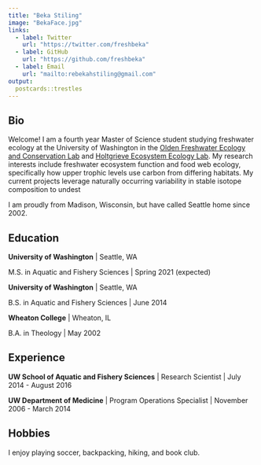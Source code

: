 ```yaml
---
title: "Beka Stiling"
image: "BekaFace.jpg"
links:
  - label: Twitter
    url: "https://twitter.com/freshbeka"
  - label: GitHub
    url: "https://github.com/freshbeka"
  - label: Email
    url: "mailto:rebekahstiling@gmail.com"
output:
  postcards::trestles
---
```

 
## Bio

Welcome! I am a fourth year Master of Science student studying freshwater ecology at the University of Washington in the [Olden Freshwater Ecology and Conservation Lab](http://depts.washington.edu/oldenlab/) and [Holtgrieve Ecosystem Ecology Lab](http://holtgrievelab.uw.edu/). My research interests include freshwater ecosystem function and food web ecology, specifically how upper trophic levels use carbon from differing habitats. My current projects leverage naturally occurring variability in stable isotope composition to undest     

I am proudly from Madison, Wisconsin, but have called Seattle home since 2002. 

## Education

**University of Washington** | Seattle, WA

M.S. in Aquatic and Fishery Sciences | Spring 2021 (expected)

**University of Washington** | Seattle, WA

B.S. in Aquatic and Fishery Sciences | June 2014

**Wheaton College** | Wheaton, IL

B.A. in Theology | May 2002

## Experience

**UW School of Aquatic and Fishery Sciences** | Research Scientist | July 2014 - August 2016  

**UW Department of Medicine** | Program Operations Specialist | November 2006 - March 2014

## Hobbies

I enjoy playing soccer, backpacking, hiking, and book club. 
